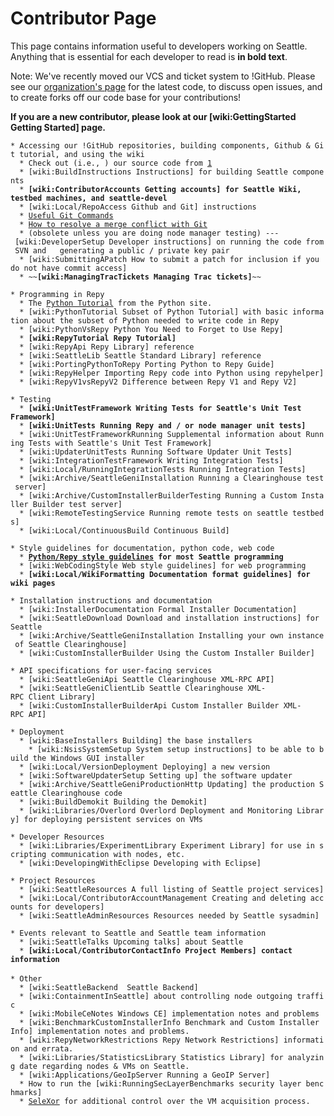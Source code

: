 = Contributor Page =

This page contains information useful to developers working on Seattle.   Anything that is essential for each developer to read is '''in bold text'''.

Note: We've recently moved our VCS and ticket system to !GitHub. Please see our [https://github.com/SeattleTestbed organization's page] for the latest code, to discuss open issues, and to create forks off our code base for your contributions!

'''If you are a new contributor, please look at our [wiki:GettingStarted Getting Started] page.'''
 * Accessing our !GitHub repositories, building components, Github & Git tutorial, and using the wiki
   * Check out (i.e., {{{git clone}}}) our source code from [https://github.com/SeattleTestbed]
   * [wiki:BuildInstructions Instructions] for building Seattle components
   * '''[wiki:ContributorAccounts Getting accounts] for Seattle Wiki, testbed machines, and seattle-devel'''
   * [wiki:Local/RepoAccess Github and Git] instructions
   * [http://zackperdue.com/tutorials/super-useful-need-to-know-git-commands Useful Git Commands]
   * [https://help.github.com/articles/resolving-a-merge-conflict-from-the-command-line How to resolve a merge conflict with Git]
   * (obsolete unless you are doing node manager testing) --- [wiki:DeveloperSetup Developer instructions] on running the code from SVN and   generating a public / private key pair
   * [wiki:SubmittingAPatch How to submit a patch for inclusion if you do not have commit access]
   * ~~'''[wiki:ManagingTracTickets Managing Trac tickets]'''~~

 * Programming in Repy
   * The [http://docs.python.org/tutorial/ Python Tutorial] from the Python site.
   * [wiki:PythonTutorial Subset of Python Tutorial] with basic information about the subset of Python needed to write code in Repy
   * [wiki:PythonVsRepy Python You Need to Forget to Use Repy]
   * '''[wiki:RepyTutorial Repy Tutorial]'''
   * [wiki:RepyApi Repy Library] reference
   * [wiki:SeattleLib Seattle Standard Library] reference
   * [wiki:PortingPythonToRepy Porting Python to Repy Guide]
   * [wiki:RepyHelper Importing Repy code into Python using repyhelper]
   * [wiki:RepyV1vsRepyV2 Difference between Repy V1 and Repy V2]

 * Testing
   * '''[wiki:UnitTestFramework Writing Tests for Seattle's Unit Test Framework]'''
   * '''[wiki:UnitTests Running Repy and / or node manager unit tests]'''
   * [wiki:UnitTestFrameworkRunning Supplemental information about Running Tests with Seattle's Unit Test Framework]
   * [wiki:UpdaterUnitTests Running Software Updater Unit Tests]
   * [wiki:IntegrationTestFramework Writing Integration Tests] 
   * [wiki:Local/RunningIntegrationTests Running Integration Tests]
   * [wiki:Archive/SeattleGeniInstallation Running a Clearinghouse test server]
   * [wiki:Archive/CustomInstallerBuilderTesting Running a Custom Installer Builder test server]
   * [wiki:RemoteTestingService Running remote tests on seattle testbeds]
   * [wiki:Local/ContinuousBuild Continuous Build]

 * Style guidelines for documentation, python code, web code
   * '''[https://github.com/secure-systems-lab/code-style-guidelines Python/Repy style guidelines] for most Seattle programming'''
   * [wiki:WebCodingStyle Web style guidelines] for web programming
   * '''[wiki:Local/WikiFormatting Documentation format guidelines] for wiki pages'''

 * Installation instructions and documentation
   * [wiki:InstallerDocumentation Formal Installer Documentation]
   * [wiki:SeattleDownload Download and installation instructions] for Seattle
   * [wiki:Archive/SeattleGeniInstallation Installing your own instance of Seattle Clearinghouse]
   * [wiki:CustomInstallerBuilder Using the Custom Installer Builder]

 * API specifications for user-facing services
   * [wiki:SeattleGeniApi Seattle Clearinghouse XML-RPC API]
   * [wiki:SeattleGeniClientLib Seattle Clearinghouse XML-RPC Client Library]
   * [wiki:CustomInstallerBuilderApi Custom Installer Builder XML-RPC API]

 * Deployment
   * [wiki:BaseInstallers Building] the base installers
     * [wiki:NsisSystemSetup System setup instructions] to be able to build the Windows GUI installer
   * [wiki:Local/VersionDeployment Deploying] a new version
   * [wiki:SoftwareUpdaterSetup Setting up] the software updater
   * [wiki:Archive/SeattleGeniProductionHttp Updating] the production Seattle Clearinghouse code
   * [wiki:BuildDemokit Building the Demokit]
   * [wiki:Libraries/Overlord Overlord Deployment and Monitoring Library] for deploying persistent services on VMs

 * Developer Resources
   * [wiki:Libraries/ExperimentLibrary Experiment Library] for use in scripting communication with nodes, etc.
   * [wiki:DevelopingWithEclipse Developing with Eclipse]

 * Project Resources
   * [wiki:SeattleResources A full listing of Seattle project services]
   * [wiki:Local/ContributorAccountManagement Creating and deleting accounts for developers]
   * [wiki:SeattleAdminResources Resources needed by Seattle sysadmin]

 * Events relevant to Seattle and Seattle team information
   * [wiki:SeattleTalks Upcoming talks] about Seattle
   * '''[wiki:Local/ContributorContactInfo Project Members] contact information'''
 
 * Other
   * [wiki:SeattleBackend  Seattle Backend]
   * [wiki:ContainmentInSeattle] about controlling node outgoing traffic
   * [wiki:MobileCeNotes Windows CE] implementation notes and problems
   * [wiki:BenchmarkCustomInstallerInfo Benchmark and Custom Installer Info] implementation notes and problems.
   * [wiki:RepyNetworkRestrictions Repy Network Restrictions] information and errata.
   * [wiki:Libraries/StatisticsLibrary Statistics Library] for analyzing date regarding nodes & VMs on Seattle.
   * [wiki:Applications/GeoIpServer Running a GeoIP Server]
   * How to run the [wiki:RunningSecLayerBenchmarks security layer benchmarks]
   * [http://selexor.poly.edu/ SeleXor] for additional control over the VM acquisition process.